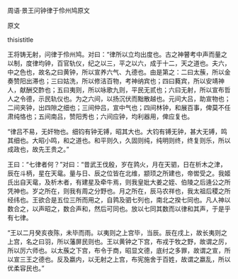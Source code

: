 


周语·景王问钟律于伶州鸠原文

原文

thisistitle

王将铸无射，问律于伶州鸠。对曰：“律所以立均出度也。古之神瞽考中声而量之以制，度律均钟，百官轨仪，纪之以三，平之以六，成于十二，天之道也。夫六，中之色也，故名之曰黄钟，所以宣养六气、九德也。由是第之：二曰太蔟，所以金奏赞阳出滞也；三曰姑洗，所以修洁百物，考神纳宾也；四曰蕤宾，所以安靖神人，献酬交酢也；五曰夷则，所以咏歌九则，平民无贰也；六曰无射，所以宣布哲人之令德，示民轨仪也。为之六间，以扬沉伏而黜散越也。元间大吕，助宣物也；二间夹钟，出四隙之细也；三间仲吕，宣中气也；四间林钟，和展百事，俾莫不任肃纯恪也；五间南吕，赞阳秀也；六间应钟，均利器用，俾应复也。

“律吕不易，无奸物也。细钧有钟无镈，昭其大也。大钧有镈无钟，甚大无镈，鸣其细也。大昭小鸣，和之道也。和平则久，久固则纯，纯明则终，终复则乐，所以成政也，故先王贵之。”

王曰：“七律者何？”对曰：“昔武王伐殷，岁在鹑火，月在天驷，日在析木之津，辰在斗柄，星在天鼋。量与日、辰之位皆在北维，颛顼之所建也，帝喾受之。我姬氏出自天鼋，及析木者，有建星及牵牛焉，则我皇妣大姜之姪、伯陵之后逄公之所凭神也。岁之所在，则我有周之分野也。月之所在，辰马农祥也，我太祖后稷之所经纬也。王欲合是五位三所而用之，自鹑及驷七列也，南北之揆七同也。凡人神以数合之，以声昭之，数合声和，然后可同也。放以七同其数而以律和其声，于是乎有七律。

“王以二月癸亥夜陈，未毕而雨。以夷则之上宫毕，当辰。辰在戌上，故长夷则之上宫，名之曰羽，所以藩屏民则也。王以黄钟之下宫，布戎于牧之野，故谓之厉，所以厉六师也。以太蔟之下宫，布令于商，昭显文德，底纣之多罪，故谓之宣，所以宣三王之德也。反及嬴内，以无射之上宫，布宪施舍于百姓，故谓之嬴乱，所以优柔容民也。”

